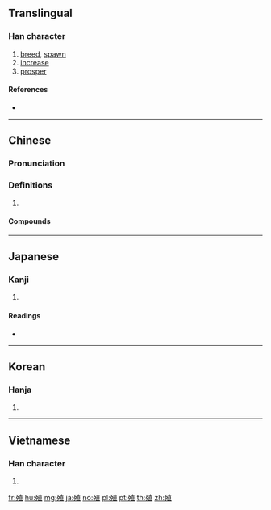 ==Translingual==

===Han character===
{{Han char|rn=78|rad=歹|as=08|sn=12|four=14216|canj=MNJBM|ids=⿰歹直}}

# [[breed]], [[spawn]]
# [[increase]]
# [[prosper]]

====References====
* {{Han ref|kx=0581.330|dkj=16502|dj=0974.020|hdz=21388.100|uh=6B96|ud=27542|bh=B4DE|bd=46302}}

----

==Chinese==
{{zh-forms}}

===Pronunciation===
{{zh-pron
|m=zhí
|c=zik6
|mn=qz:sia̍k/tw,xm,zz:se̍k/qz,tw,xm,zz:si̍t
|mc=y
|oc=y
|cat=
}}

===Definitions===
{{zh-hanzi}}

# {{rfdef|zh}}

====Compounds====
{{zh-der|人工繁殖|人工養殖|兩性生殖|冷水養殖|出芽生殖|分株繁殖|分裂生殖|單養養殖|墾殖|外生殖器|孤雌生殖|學殖|封殖|拓殖|接合生殖|有性生殖|有性繁殖|根蘗繁殖|次殖民地|殖利|殖殖|殖毛劑|殖民|殖民主義|殖民地|殖民政府|殖民政策|殖民教育|殖穀|殖貨|水產養殖|淡水養殖|無性生殖|無配生殖|生殖|生殖器|生殖器官|生殖腺|異配生殖|箱網養殖|繁殖|葉塊繁殖|蕃殖|裂殖菌|裂片生殖|豐殖|貝類養殖|貨殖|養殖|養殖場|養殖漁業|骨殖|骨殖匣}}

----

==Japanese==

===Kanji===
{{ja-kanji|grade=c|rs=歹08}}

# {{defn|lang=ja|sort=歹08}}

====Readings====
* {{ja-readings|on=[[しょく]] (shoku)|kun=[[ふえる]] (fueru), [[うえる]] (ueru), [[ふやす]] (fuyasu)}}

----

==Korean==

===Hanja===
{{ko-hanja|hangeul=식|eumhun=|rv=sik|mr=sik|y=sik}}

# {{defn|lang=ko|sort=歹08}}

----

==Vietnamese==

===Han character===
{{vi-readings|rs=一00| hanviet = thực}}

# {{defn|lang=vi|sort=歹08}}

[[fr:殖]]
[[hu:殖]]
[[mg:殖]]
[[ja:殖]]
[[no:殖]]
[[pl:殖]]
[[pt:殖]]
[[th:殖]]
[[zh:殖]]